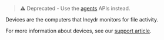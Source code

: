 > &#x26a0;&#xfe0f; Deprecated - Use the [agents](#tag/Agents) APIs instead.

Devices are the computers that Incydr monitors for file activity.

For more information about devices, see our [support article](https://support.code42.com/Incydr/Admin/Code42_console_reference/Devices_reference).
